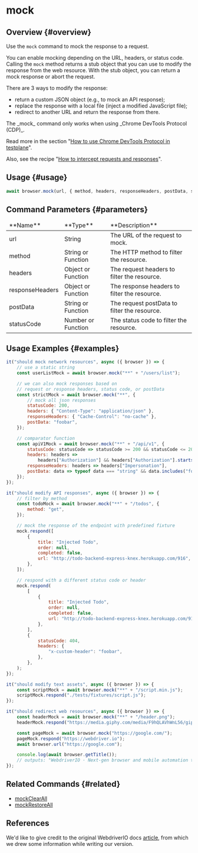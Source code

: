 
# mock

## Overview {#overview}

Use the `mock` command to mock the response to a request.

You can enable mocking depending on the URL, headers, or status code. Calling the `mock` method returns a stub object that you can use to modify the response from the web resource. With the stub object, you can return a mock response or abort the request.

There are 3 ways to modify the response:

-   return a custom JSON object (e.g., to mock an API response);
-   replace the response with a local file (inject a modified JavaScript file);
-   redirect to another URL and return the response from there.

<Admonition type="warning">
The _mock_ command only works when using _Chrome DevTools Protocol (CDP)_.

Read more in the section "[How to use Chrome DevTools Protocol in testplane][how-to-use-cdp]".

Also, see the recipe "[How to intercept requests and responses][how-to-intercept-requests-and-responses]".

</Admonition>

## Usage {#usage}

```javascript
await browser.mock(url, { method, headers, responseHeaders, postData, statusCode });
```

## Command Parameters {#parameters}

<table>
<thead>
<tr><td>**Name**</td><td>**Type**</td><td>**Description**</td></tr>
</thead>
<tbody>
<tr><td>url</td><td>String</td><td>The URL of the request to mock.</td></tr>
<tr><td>method</td><td>String or Function</td><td>The HTTP method to filter the resource.</td></tr>
<tr><td>headers</td><td>Object or Function</td><td>The request headers to filter the resource.</td></tr>
<tr><td>responseHeaders</td><td>Object or Function</td><td>The response headers to filter the resource.</td></tr>
<tr><td>postData</td><td>String or Function</td><td>The request postData to filter the resource.</td></tr>
<tr><td>statusCode</td><td>Number or Function</td><td>The status code to filter the resource.</td></tr>

</tbody>
</table>

## Usage Examples {#examples}

```javascript
it("should mock network resources", async ({ browser }) => {
    // use a static string
    const userListMock = await browser.mock("**" + "/users/list");

    // we can also mock responses based on
    // request or response headers, status code, or postData
    const strictMock = await browser.mock("**", {
        // mock all json responses
        statusCode: 200,
        headers: { "Content-Type": "application/json" },
        responseHeaders: { "Cache-Control": "no-cache" },
        postData: "foobar",
    });

    // comparator function
    const apiV1Mock = await browser.mock("**" + "/api/v1", {
        statusCode: statusCode => statusCode >= 200 && statusCode <= 203,
        headers: headers =>
            headers["Authorization"] && headers["Authorization"].startsWith("Bearer "),
        responseHeaders: headers => headers["Impersonation"],
        postData: data => typeof data === "string" && data.includes("foo"),
    });
});

it("should modify API responses", async ({ browser }) => {
    // filter by method
    const todoMock = await browser.mock("**" + "/todos", {
        method: "get",
    });

    // mock the response of the endpoint with predefined fixture
    mock.respond([
        {
            title: "Injected Todo",
            order: null,
            completed: false,
            url: "http://todo-backend-express-knex.herokuapp.com/916",
        },
    ]);

    // respond with a different status code or header
    mock.respond(
        [
            {
                title: "Injected Todo",
                order: null,
                completed: false,
                url: "http://todo-backend-express-knex.herokuapp.com/916",
            },
        ],
        {
            statusCode: 404,
            headers: {
                "x-custom-header": "foobar",
            },
        },
    );
});

it("should modify text assets", async ({ browser }) => {
    const scriptMock = await browser.mock("**" + "/script.min.js");
    scriptMock.respond("./tests/fixtures/script.js");
});

it("should redirect web resources", async ({ browser }) => {
    const headerMock = await browser.mock("**" + "/header.png");
    headerMock.respond("https://media.giphy.com/media/F9hQLAVhWnL56/giphy.gif");

    const pageMock = await browser.mock("https://google.com/");
    pageMock.respond("https://webdriver.io");
    await browser.url("https://google.com");

    console.log(await browser.getTitle());
    // outputs: "WebdriverIO · Next-gen browser and mobile automation test framework for Node.js"
});
```

## Related Commands {#related}

-   [mockClearAll](../mockClearAll)
-   [mockRestoreAll](../mockRestoreAll)

## References

We'd like to give credit to the original WebdriverIO docs [article](https://webdriver.io/docs/api/browser/mock), from which we drew some information while writing our version.

[how-to-use-cdp]: ../../../guides/how-to-use-cdp
[how-to-intercept-requests-and-responses]: ../../../guides/how-to-intercept-requests-and-responses
